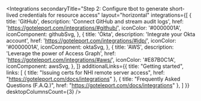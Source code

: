 
<Integrations
  secondaryTitle="Step 2: Configure tbot to generate short-lived credentials for resource access"
  layout="horizontal"
  integrations={[
    {
      title: 'GitHub',
      description: 'Connect GitHub and stream audit logs',
      href: 'https://goteleport.com/integrations/#github/',
      iconColor: '#0000001A',
      iconComponent: githubSvg,
    },
    {
      title: 'Okta',
      description: 'Integrate your Okta account',
      href: 'https://goteleport.com/integrations/#idp/',
      iconColor: '#0000001A',
      iconComponent: oktaSvg,
    },
    {
      title: 'AWS',
      description: 'Leverage the power of Access Graph',
      href: 'https://goteleport.com/integrations/#aws/',
      iconColor: '#E87B0C1A',
      iconComponent: awsSvg,
    },
  ]}
  additionalLinks={{
    title: "Getting started",
    links: [
    {
      title: "Issuing certs for NHI remote server access",
      href: "https://goteleport.com/docs/integrations"
    },
    {
      title: "Frequently Asked Questions (F.A.Q.)",
      href: "https://goteleport.com/docs/integrations"
    },
  ]
  }}
  desktopColumnsCount={3}
/>